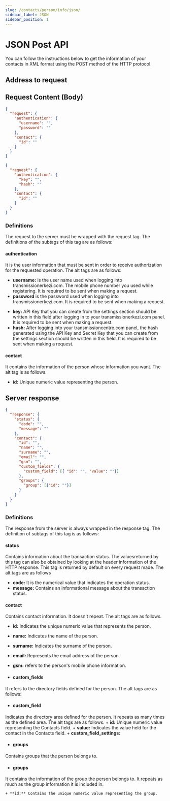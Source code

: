 ```yaml
---
slug: /contacts/person/info/json/
sidebar_label: JSON
sidebar_position: 1
---
```



# JSON Post API
<AccessWarning />
You can follow the instructions below to get the information of your contacts in XML format using the POST method of the HTTP protocol.

## Address to request

<RequestURL type="POST" url="https://api.iletimerkezi.com/v1/get-contact/json" />

## Request Content (Body)
```json title="Content of the request if you are using username and password"
{
  "request": {
    "authentication": {
      "username": "",
      "password": ""
    },
    "contact": {
      "id": ""
    }
  }
}
```

```json title="Content of the request if you are processing using API Key"
{
  "request": {
    "authentication": {
      "key": "",
      "hash": ""
    },
    "contact": {
      "id": ""
    }
  }
}
```

### Definitions

The request to the server must be wrapped with the <Badge>request</Badge> tag. The definitions of the subtags of this tag are as follows:

#### authentication
It is the user information that must be sent in order to receive authorization for the requested operation. The alt tags are as follows:

<Tabs>
  <TabItem value="username" label="Username">
    <ul>
      <li>
        <strong>username:</strong> is the user name used when logging into transmissionerkezi.com. The mobile phone number you used while registering. It is required to be sent when making a request.
      </li>
      <li>
        <strong>password</strong> is the password used when logging into transmissionerkezi.com. It is required to be sent when making a request.
      </li>
    </ul>
  </TabItem>
  <TabItem value="api-key" label="API Key">
    <ul>
      <li>
        <strong>key:</strong> API Key that you can create from the settings section should be written in this field after logging in to your transmissionerkezi.com panel. It is required to be sent when making a request.
      </li>
      <li>
        <strong>hash:</strong> After logging into your transmissioncentre.com panel, the hash generated using the API Key and Secret Key that you can create from the settings section should be written in this field. It is required to be sent when making a request.
      </li>
    </ul>
  </TabItem>
</Tabs>

#### contact
It contains the information of the person whose information you want. The alt tag is as follows.

+ **id:** Unique numeric value representing the person.

## Server response

```json
{
  "response": {
    "status": {
      "code": "",
      "message": ""
    },
    "contact": {
      "id": "",
      "name": "",
      "surname": "",
      "email": "",
      "gsm": "",
      "custom_fields": {
        "custom_field": [{ "id": "", "value": ""}]
      },
      "groups": {
        "group": [{"id": ""}]
      }
    }
  }
}
```

### Definitions

The response from the server is always wrapped in the <Badge>response</Badge> tag. The definition of subtags of this tag is as follows:

#### status
Contains information about the transaction status. The values ​​returned by this tag can also be obtained by looking at the header information of the HTTP response. This tag is returned by default on every request made. The alt tags are as follows

+ **code:** It is the numerical value that indicates the operation status.
+ **message:** Contains an informational message about the transaction status.

#### contact
Contains contact information. It doesn't repeat. The alt tags are as follows.

+ **id:** Indicates the unique numeric value that represents the person.
+ **name:** Indicates the name of the person.
+ **surname:** Indicates the surname of the person.
+ **email:** Represents the email address of the person.
+ **gsm:** refers to the person's mobile phone information.

+ #### custom_fields
It refers to the directory fields defined for the person. The alt tags are as follows:

  + #### custom_field
  Indicates the directory area defined for the person. It repeats as many times as the defined area. The alt tags are as follows.
    + **id:** Unique numeric value representing the Contacts field.
    + **value:** Indicates the value held for the contact in the Contacts field.
    + **custom_field_settings:**

+ #### groups
Contains groups that the person belongs to.

  + #### groups
  It contains the information of the group the person belongs to. It repeats as much as the group information it is included in.

    + **id:** Contains the unique numeric value representing the group.